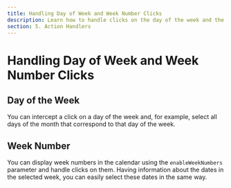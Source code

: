 ```yaml
---
title: Handling Day of Week and Week Number Clicks
description: Learn how to handle clicks on the day of the week and the week number in the calendar. Configure event handling to select all days of the month related to the selected day of the week or to select dates in the selected week.
section: 5. Action Handlers
---
```


# Handling Day of Week and Week Number Clicks

## Day of the Week

You can intercept a click on a day of the week and, for example, select all days of the month that correspond to that day of the week.

<Sandbox example="handle-click-on-weekday" />

## Week Number

You can display week numbers in the calendar using the `enableWeekNumbers` parameter and handle clicks on them. Having information about the dates in the selected week, you can easily select these dates in the same way.

<Sandbox example="handle-click-on-the-week-number" />
